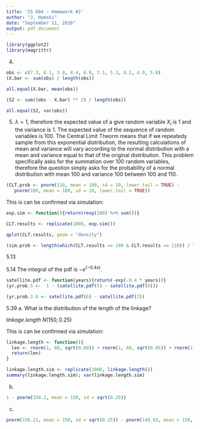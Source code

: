 ```yaml
---
title: 'IS 604 – Homework #2'
author: "J. Hamski"
date: "September 11, 2016"
output: pdf_document
---
```

```r
library(ggplot2)
library(magrittr)
```



4.   

```r
obs <- c(7.3, 6.1, 3.8, 8.4, 6.9, 7.1, 5.3, 8.2, 4.9, 5.8)
(X.bar <- sum(obs) / length(obs))
```

```r
all.equal(X.bar, mean(obs))
```


```r
(S2 <- sum((obs - X.bar) ** 2) / length(obs))
```

```r
all.equal(S2, var(obs))
```


5.
$\lambda = 1$, therefore the expected value of a give random variable $X_i$ is 1 and the variance is 1. The expected value of the sequence of random variables is 100. The Central Limit Theorm means that if we repeatedy sample from this exponential distribution, the resulting calculations of mean and variance will vary according to the normal distribution with a mean and variance equal to that of the original distribution. This problem specifically asks for the summation over 100 random variables, therefore the question simply asks for the probability of a normal distribution with mean 100 and variance 100 between 100 and 110.  

```r
(CLT.prob <- pnorm(110, mean = 100, sd = 10, lower.tail = TRUE) - 
   pnorm(100, mean = 100, sd = 10, lower.tail = TRUE))
```

This is can be confirmed via simulation:
```r
exp.sim <- function(){return(rexp(100) %>% sum())}

CLT.results <- replicate(1000, exp.sim())

qplot(CLT.results, geom = "density")

(sim.prob <- length(which(CLT.results >= 100 & CLT.results <= 110)) / length(CLT.results))
```


5.13



5.14
The integral of the pdf is $-e^{(-0.4x)}$.  

```r
satellite.pdf <- function(years){return(-exp(-0.4 * years))}
(yr.prob.5 <-  1 - (satellite.pdf(5) - satellite.pdf(0)))
```

```r
(yr.prob.3.6 <- satellite.pdf(6) - satellite.pdf(3))
```


5.39
a. 
What is the distribution of the length of the linkage?  

$linkage.length ~ N(150, 0.25)$  

This is can be confirmed via simulation:  
```r
linkage.length <- function(){
  len <- rnorm(1, 60, sqrt(0.09)) + rnorm(1, 40, sqrt(0.05)) + rnorm(1, 50, sqrt(0.11))
  return(len)
}

linkage.length.sim <- replicate(1000, linkage.length())
summary(linkage.length.sim); var(linkage.length.sim)
```

b.  
```r
1 - pnorm(150.2, mean = 150, sd = sqrt(0.25))
```

c. 

```r
pnorm(150.21, mean = 150, sd = sqrt(0.25)) - pnorm(149.83, mean = 150, sd = sqrt(0.25))
```

